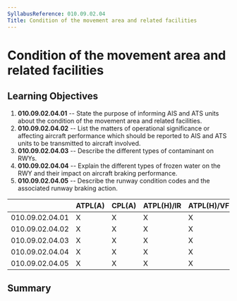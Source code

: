 ```yaml
---
SyllabusReference: 010.09.02.04
Title: Condition of the movement area and related facilities
---
```


# Condition of the movement area and related facilities

## Learning Objectives

1.  **010.09.02.04.01** -- State the purpose of informing AIS and ATS units about
    the condition of the movement area and related facilities.
2.  **010.09.02.04.02** -- List the matters of operational significance or
    affecting aircraft performance which should be reported to AIS and ATS units
    to be transmitted to aircraft involved.
3.  **010.09.02.04.03** -- Describe the different types of contaminant on RWYs.
4.  **010.09.02.04.04** -- Explain the different types of frozen water on the RWY
    and their impact on aircraft braking performance.
5.  **010.09.02.04.05** -- Describe the runway condition codes and the associated
    runway braking action.

|                 | ATPL(A) | CPL(A) | ATPL(H)/IR | ATPL(H)/VFR | CPL(H) | IR  | CBIR(A) |
| --------------- | ------- | ------ | ---------- | ----------- | ------ | --- | ------- |
| 010.09.02.04.01 | X       | X      | X          | X           | X      | X   |         |
| 010.09.02.04.02 | X       | X      | X          | X           | X      | X   |         |
| 010.09.02.04.03 | X       | X      | X          | X           | X      | X   |         |
| 010.09.02.04.04 | X       | X      | X          | X           | X      | X   |         |
| 010.09.02.04.05 | X       | X      | X          | X           | X      |     |         |

## Summary
